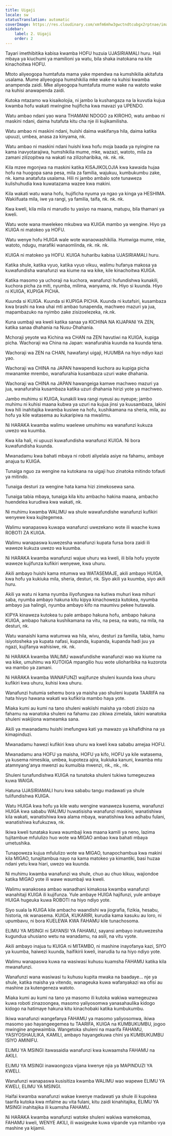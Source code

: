 ```yaml
---
title: Uigaji
locale: sw
statusTranslation: automatic
coverImage: https://res.cloudinary.com/xmfm6mhw3gwctndtcubgx2rptnae/image/upload/v1740337243/small_cover_educacion_fundamental_a051170f1c.webp
sidebar:
    label: 2. Uigaji
    order: 2
---
```

Tayari imethibitika kabisa kwamba HOFU huzuia UJASIRIAMALI huru. Hali mbaya ya kiuchumi ya mamilioni ya watu, bila shaka inatokana na kile kinachoitwa HOFU.

Mtoto aliyeogopa humtafuta mama yake mpendwa na kumshikilia akitafuta usalama. Mume aliyeogopa humshikilia mke wake na kuhisi kwamba anampenda zaidi. Mke aliyeogopa humtafuta mume wake na watoto wake na kuhisi anawapenda zaidi.

Kutoka mtazamo wa kisaikolojia, ni jambo la kushangaza na la kuvutia kujua kwamba hofu wakati mwingine hujificha kwa mavazi ya UPENDO.

Watu ambao ndani yao wana THAMANI NDOGO za KIROHO, watu ambao ni maskini ndani, daima hutafuta kitu cha nje ili kujikamilisha.

Watu ambao ni maskini ndani, huishi daima wakifanya hila, daima katika upuuzi, umbea, anasa za kinyama, nk.

Watu ambao ni maskini ndani huishi kwa hofu moja baada ya nyingine na kama inavyotarajiwa, humshikilia mume, mke, wazazi, watoto, mila za zamani zilizopitwa na wakati na zilizoharibika, nk. nk. nk.

Kila mzee mgonjwa na maskini katika KISAJIKOLOJIA kwa kawaida hujaa hofu na huogopa sana pesa, mila za familia, wajukuu, kumbukumbu zake, nk. kama anatafuta usalama. Hili ni jambo ambalo sote tunaweza kulishuhudia kwa kuwatazama wazee kwa makini.

Kila wakati watu wana hofu, hujificha nyuma ya ngao ya kinga ya HESHIMA. Wakiifuata mila, iwe ya rangi, ya familia, taifa, nk. nk. nk.

Kwa kweli, kila mila ni marudio tu yasiyo na maana, matupu, bila thamani ya kweli.

Watu wote wana mwelekeo mkubwa wa KUIGA mambo ya wengine. Hiyo ya KUIGA ni matokeo ya HOFU.

Watu wenye hofu HUIGA wale wote wanaowashikilia. Humwiga mume, mke, watoto, ndugu, marafiki wanaomlinda, nk. nk. nk.

KUIGA ni matokeo ya HOFU. KUIGA huharibu kabisa UJASIRIAMALI huru.

Katika shule, katika vyuo, katika vyuo vikuu, walimu hufanya makosa ya kuwafundisha wanafunzi wa kiume na wa kike, kile kinachoitwa KUIGA.

Katika masomo ya uchoraji na kuchora, wanafunzi hufundishwa kunakili, kuchora picha za miti, nyumba, milima, wanyama, nk. Hiyo si kuunda. Hiyo ni KUIGA, KUPIGA PICHA.

Kuunda si KUIGA. Kuunda si KUPIGA PICHA. Kuunda ni kutafsiri, kusambaza kwa brashi na kwa uhai mti ambao tunapenda, machweo mazuri ya jua, mapambazuko na nyimbo zake zisizoelezeka, nk.nk.

Kuna uumbaji wa kweli katika sanaa ya KICHINA NA KIJAPANI YA ZEN, katika sanaa dhahania na Nusu-Dhahania.

Mchoraji yeyote wa Kichina wa CHAN na ZEN havutiwi na KUIGA, kupiga picha. Wachoraji wa China na Japan: wanafurahia kuunda na kuunda tena.

Wachoraji wa ZEN na CHAN, hawafanyi uigaji, HUUMBA na hiyo ndiyo kazi yao.

Wachoraji wa CHINA na JAPAN hawapendi kuchora au kupiga picha mwanamke mrembo, wanafurahia kusambaza uzuri wake dhahania.

Wachoraji wa CHINA na JAPAN hawangeiga kamwe machweo mazuri ya jua, wanafurahia kusambaza katika uzuri dhahania hirizi yote ya machweo.

Jambo muhimu si KUIGA, kunakili kwa rangi nyeusi au nyeupe; jambo muhimu ni kuhisi maana kubwa ya uzuri na kujua jinsi ya kuusambaza, lakini kwa hili inahitajika kwamba kusiwe na hofu, kushikamana na sheria, mila, au hofu ya kile watasema au kukaripiwa na mwalimu.

Ni HARAKA kwamba walimu waelewe umuhimu wa wanafunzi kukuza uwezo wa kuumba.

Kwa kila hali, ni upuuzi kuwafundisha wanafunzi KUIGA. Ni bora kuwafundisha kuunda.

Mwanadamu kwa bahati mbaya ni roboti aliyelala asiye na fahamu, ambaye anajua tu KUIGA.

Tunaiga nguo za wengine na kutokana na uigaji huo zinatoka mitindo tofauti ya mitindo.

Tunaiga desturi za wengine hata kama hizi zimekosewa sana.

Tunaiga tabia mbaya, tunaiga kila kitu ambacho hakina maana, ambacho huendelea kurudiwa kwa wakati, nk.

Ni muhimu kwamba WALIMU wa shule wawafundishe wanafunzi kufikiri wenyewe kwa kujitegemea.

Walimu wanapaswa kuwapa wanafunzi uwezekano wote ili waache kuwa ROBOTI ZA KUIGA.

Walimu wanapaswa kuwezesha wanafunzi kupata fursa bora zaidi ili waweze kukuza uwezo wa kuumba.

Ni HARAKA kwamba wanafunzi wajue uhuru wa kweli, ili bila hofu yoyote waweze kujifunza kufikiri wenyewe, kwa uhuru.

Akili ambayo huishi kama mtumwa wa WATASEMAJE, akili ambayo HUIGA, kwa hofu ya kukiuka mila, sheria, desturi, nk. Siyo akili ya kuumba, siyo akili huru.

Akili ya watu ni kama nyumba iliyofungwa na kutiwa muhuri kwa mihuri saba, nyumba ambayo hakuna kitu kipya kinachoweza kutokea, nyumba ambayo jua halingii, nyumba ambayo kifo na maumivu pekee hutawala.

KIPYA kinaweza kutokea tu pale ambapo hakuna hofu, ambapo hakuna KUIGA, ambapo hakuna kushikamana na vitu, na pesa, na watu, na mila, na desturi, nk.

Watu wanaishi kama watumwa wa hila, wivu, desturi za familia, tabia, hamu isiyotosheka ya kupata nafasi, kupanda, kupanda, kupanda hadi juu ya ngazi, kujifanya wahisiwe, nk. nk.

Ni HARAKA kwamba WALIMU wawafundishe wanafunzi wao wa kiume na wa kike, umuhimu wa KUTOIGA mpangilio huu wote ulioharibika na kuzorota wa mambo ya zamani.

Ni HARAKA kwamba WANAFUNZI wajifunze shuleni kuunda kwa uhuru kufikiri kwa uhuru, kuhisi kwa uhuru.

Wanafunzi hutumia sehemu bora ya maisha yao shuleni kupata TAARIFA na hata hivyo hawana wakati wa kufikiria mambo haya yote.

Miaka kumi au kumi na tano shuleni wakiishi maisha ya roboti zisizo na fahamu na wanatoka shuleni na fahamu zao zikiwa zimelala, lakini wanatoka shuleni wakijiona wameamka sana.

Akili ya mwanadamu huishi imefungwa kati ya mawazo ya kihafidhina na ya kimapinduzi.

Mwanadamu hawezi kufikiri kwa uhuru wa kweli kwa sababu amejaa HOFU.

Mwanadamu ana HOFU ya maisha, HOFU ya kifo, HOFU ya kile watasema, ya kusema nimesikia, umbea, kupoteza ajira, kukiuka kanuni, kwamba mtu atamnyang'anya mwenzi au kumuibia mwenzi, nk., nk., nk.

Shuleni tunafundishwa KUIGA na tunatoka shuleni tukiwa tumegeuzwa kuwa WAIGA.

Hatuna UJASIRIAMALI huru kwa sababu tangu madawati ya shule tulifundishwa KUIGA.

Watu HUIGA kwa hofu ya kile watu wengine wanaweza kusema, wanafunzi HUIGA kwa sababu WALIMU huwatisisha wanafunzi maskini, wanatishiwa kila wakati, wanatishiwa kwa alama mbaya, wanatishiwa kwa adhabu fulani, wanatishiwa kufukuzwa, nk.

Ikiwa kweli tunataka kuwa waumbaji kwa maana kamili ya neno, lazima tujitambue mfululizo huo wote wa MIGAO ambao kwa bahati mbaya umetushika.

Tunapoweza kujua mfululizo wote wa MIGAO, tunapochambua kwa makini kila MIGAO, tunajitambua nayo na kama matokeo ya kimantiki, basi huzaa ndani yetu kwa hiari, uwezo wa kuunda.

Ni muhimu kwamba wanafunzi wa shule, chuo au chuo kikuu, wajiondoe katika MIGAO yote ili wawe waumbaji wa kweli.

Walimu wanakosea ambao wanadhani kimakosa kwamba wanafunzi wanahitaji KUIGA ili kujifunza. Yule ambaye HUIGA hajifunzi, yule ambaye HUIGA hugeuka kuwa ROBOTI na hiyo ndiyo yote.

Siyo suala la KUIGA kile ambacho waandishi wa jiografia, fizikia, hesabu, historia, nk wanasema. KUIGA, KUKARIRI, kurudia kama kasuku au loro, ni upumbavu, ni bora KUELEWA KWA FAHAMU kile tunachosoma.

ELIMU YA MSINGI ni SAYANSI YA FAHAMU, sayansi ambayo inatuwezesha kugundua uhusiano wetu na wanadamu, na asili, na vitu vyote.

Akili ambayo inajua tu KUIGA ni MITAMBO, ni mashine inayofanya kazi, SIYO ya kuumba, haiwezi kuunda, haifikirii kweli, inarudia tu na hiyo ndiyo yote.

Walimu wanapaswa kuwa na wasiwasi kuhusu kuamsha FAHAMU katika kila mwanafunzi.

Wanafunzi wana wasiwasi tu kuhusu kupita mwaka na baadaye... nje ya shule, katika maisha ya vitendo, wanageuka kuwa wafanyakazi wa ofisi au mashine za kutengeneza watoto.

Miaka kumi au kumi na tano ya masomo ili kutoka wakiwa wamegeuzwa kuwa roboti zinazoongea, masomo yaliyosomwa yanasahaulika kidogo kidogo na hatimaye hakuna kitu kinachobaki katika kumbukumbu.

Ikiwa wanafunzi wangefanya FAHAMU ya masomo yaliyosomwa, ikiwa masomo yao hayangeegemea tu TAARIFA, KUIGA na KUMBUKUMBU, jogoo mwingine angewaimbia. Wangetoka shuleni na maarifa FAHAMU, YASIYOSHAULIKA, KAMILI, ambayo hayangekuwa chini ya KUMBUKUMBU ISIYO AMINIFU.

ELIMU YA MSINGI itawasaidia wanafunzi kwa kuwaamsha FAHAMU na AKILI.

ELIMU YA MSINGI inawaongoza vijana kwenye njia ya MAPINDUZI YA KWELI.

Wanafunzi wanapaswa kusisitiza kwamba WALIMU wao wapewe ELIMU YA KWELI, ELIMU YA MSINGI.

Haifai kwamba wanafunzi wakae kwenye madawati ya shule ili kupokea taarifa kutoka kwa mfalme au vita fulani, kitu zaidi kinahitajika, ELIMU YA MSINGI inahitajika ili kuamsha FAHAMU.

Ni HARAKA kwamba wanafunzi watoke shuleni wakiwa wamekomaa, FAHAMU kweli, WENYE AKILI, ili wasigeuke kuwa vipande vya mitambo vya mashine ya kijamii.

